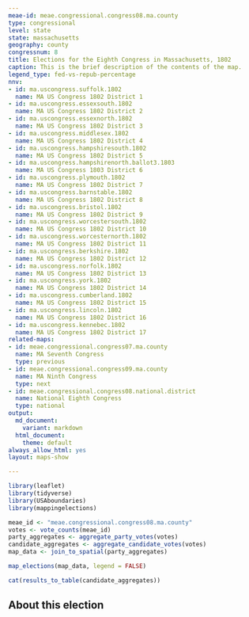 ```yaml
---
meae-id: meae.congressional.congress08.ma.county
type: congressional
level: state
state: massachusetts
geography: county
congressnum: 8
title: Elections for the Eighth Congress in Massachusetts, 1802
caption: This is the brief description of the contents of the map.
legend_type: fed-vs-repub-percentage
nnv:
- id: ma.uscongress.suffolk.1802
  name: MA US Congress 1802 District 1
- id: ma.uscongress.essexsouth.1802
  name: MA US Congress 1802 District 2
- id: ma.uscongress.essexnorth.1802
  name: MA US Congress 1802 District 3
- id: ma.uscongress.middlesex.1802
  name: MA US Congress 1802 District 4
- id: ma.uscongress.hampshiresouth.1802
  name: MA US Congress 1802 District 5
- id: ma.uscongress.hampshirenorth.ballot3.1803
  name: MA US Congress 1803 District 6
- id: ma.uscongress.plymouth.1802
  name: MA US Congress 1802 District 7
- id: ma.uscongress.barnstable.1802
  name: MA US Congress 1802 District 8
- id: ma.uscongress.bristol.1802
  name: MA US Congress 1802 District 9
- id: ma.uscongress.worcestersouth.1802
  name: MA US Congress 1802 District 10
- id: ma.uscongress.worcesternorth.1802
  name: MA US Congress 1802 District 11
- id: ma.uscongress.berkshire.1802
  name: MA US Congress 1802 District 12
- id: ma.uscongress.norfolk.1802
  name: MA US Congress 1802 District 13
- id: ma.uscongress.york.1802
  name: MA US Congress 1802 District 14
- id: ma.uscongress.cumberland.1802
  name: MA US Congress 1802 District 15
- id: ma.uscongress.lincoln.1802
  name: MA US Congress 1802 District 16
- id: ma.uscongress.kennebec.1802
  name: MA US Congress 1802 District 17
related-maps:
- id: meae.congressional.congress07.ma.county
  name: MA Seventh Congress
  type: previous
- id: meae.congressional.congress09.ma.county
  name: MA Ninth Congress
  type: next
- id: meae.congressional.congress08.national.district
  name: National Eighth Congress
  type: national
output:
  md_document:
    variant: markdown
  html_document:
    theme: default
always_allow_html: yes
layout: maps-show

---
```


```r
library(leaflet)
library(tidyverse)
library(USAboundaries)
library(mappingelections)

meae_id <- "meae.congressional.congress08.ma.county"
votes <- vote_counts(meae_id)
party_aggregates <- aggregate_party_votes(votes)
candidate_aggregates <- aggregate_candidate_votes(votes)
map_data <- join_to_spatial(party_aggregates)
```

<div class="map">

```r
map_elections(map_data, legend = FALSE)
```

</div>

<div class="results-table">

```r
cat(results_to_table(candidate_aggregates))
```

</div>

## About this election

